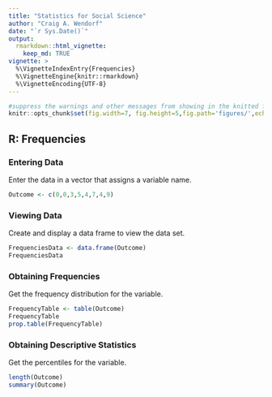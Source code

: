 ```yaml
---
title: "Statistics for Social Science"
author: "Craig A. Wendorf"
date: "`r Sys.Date()`"
output: 
  rmarkdown::html_vignette:
    keep_md: TRUE
vignette: >
  %\VignetteIndexEntry{Frequencies}
  %\VignetteEngine{knitr::rmarkdown}
  %\VignetteEncoding{UTF-8}
---
```


```r
#suppress the warnings and other messages from showing in the knitted file.
knitr::opts_chunk$set(fig.width=7, fig.height=5,fig.path='figures/',echo=TRUE,warning=FALSE,message=FALSE)
```

## R: Frequencies

### Entering Data

Enter the data in a vector that assigns a variable name.

```r
Outcome <- c(0,0,3,5,4,7,4,9)
```

### Viewing Data

Create and display a data frame to view the data set.

```r
FrequenciesData <- data.frame(Outcome)
FrequenciesData
```

###  Obtaining Frequencies

Get the frequency distribution for the variable.

```r
FrequencyTable <- table(Outcome)
FrequencyTable
prop.table(FrequencyTable)
```

### Obtaining Descriptive Statistics

Get the percentiles for the variable.

```r
length(Outcome)
summary(Outcome)
```
